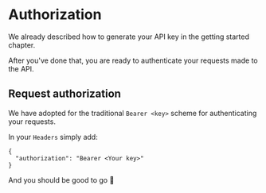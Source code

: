 
<Meta />

# Authorization

We already described how to generate your API key in the <Link href="/get-started">getting started</Link> chapter.

After you've done that, you are ready to authenticate your requests made to the API.

## Request authorization

We have adopted for the traditional `Bearer <key>` scheme for authenticating your requests.

In your `Headers` simply add:

```
{
  "authorization": "Bearer <Your key>"
}
```

And you should be good to go 🙌